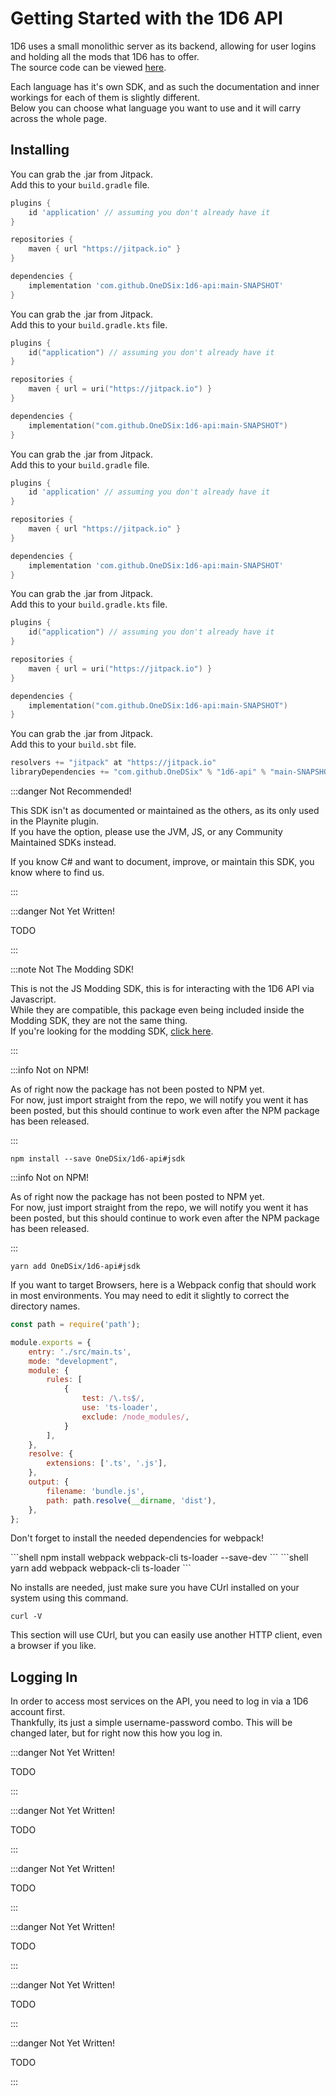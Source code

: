 
# Getting Started with the 1D6 API

1D6 uses a small monolithic server as its backend, allowing for user logins and holding all the mods that 1D6 has to offer.\
The source code can be viewed [here](https://github.com/OneDSix/1d6-api).

Each language has it's own SDK, and as such the documentation and inner workings for each of them is slightly different.\
Below you can choose what language you want to use and it will carry across the whole page.

## Installing

<Tabs groupId="languages" queryString>
<TabItem value="java" label="Java (Gradle)" default>

<Tabs queryString="manager">
<TabItem value="gradle" label="Gradle">

You can grab the .jar from Jitpack.\
Add this to your `build.gradle` file.

```groovy
plugins {
    id 'application' // assuming you don't already have it
}

repositories {
    maven { url "https://jitpack.io" }
}

dependencies {
    implementation 'com.github.OneDSix:1d6-api:main-SNAPSHOT'
}
```

</TabItem>
<TabItem value="gradle-kts" label="Gradle.kts">

You can grab the .jar from Jitpack.\
Add this to your `build.gradle.kts` file.

```kotlin
plugins {
    id("application") // assuming you don't already have it
}

repositories {
    maven { url = uri("https://jitpack.io") }
}

dependencies {
    implementation("com.github.OneDSix:1d6-api:main-SNAPSHOT")
}
```

</TabItem>
</Tabs>

</TabItem>
<TabItem value="kotlin" label="Kotlin (Gradle)">

<Tabs queryString="manager">
<TabItem value="gradle" label="Gradle">

You can grab the .jar from Jitpack.\
Add this to your `build.gradle` file.

```groovy
plugins {
    id 'application' // assuming you don't already have it
}

repositories {
    maven { url "https://jitpack.io" }
}

dependencies {
    implementation 'com.github.OneDSix:1d6-api:main-SNAPSHOT'
}
```

</TabItem>
<TabItem value="gradle-kts" label="Gradle.kts">

You can grab the .jar from Jitpack.\
Add this to your `build.gradle.kts` file.

```kotlin
plugins {
    id("application") // assuming you don't already have it
}

repositories {
    maven { url = uri("https://jitpack.io") }
}

dependencies {
    implementation("com.github.OneDSix:1d6-api:main-SNAPSHOT")
}
```

</TabItem>
</Tabs>

</TabItem>
<TabItem value="scala" label="Scala (SBT)" default>

You can grab the .jar from Jitpack.\
Add this to your `build.sbt` file.

```scala
resolvers += "jitpack" at "https://jitpack.io"
libraryDependencies += "com.github.OneDSix" % "1d6-api" % "main-SNAPSHOT"
```

</TabItem>
<TabItem value="csharp" label="C# (NuGet)">

:::danger Not Recommended!

This SDK isn't as documented or maintained as the others, as its only used in the Playnite plugin.\
If you have the option, please use the JVM, JS, or any Community Maintained SDKs instead.

If you know C# and want to document, improve, or maintain this SDK, you know where to find us.

:::

:::danger Not Yet Written!

TODO

:::

</TabItem>
<TabItem value="javascript" label="Javascript (NPM)">

:::note Not The Modding SDK!

This is not the JS Modding SDK, this is for interacting with the 1D6 API via Javascript.\
While they are compatible, this package even being included inside the Modding SDK, they are not the same thing.\
If you're looking for the modding SDK, [click here](/docs/mods/js/).

:::

<Tabs queryString="manager">
<TabItem value="npm" label="NPM">
:::info Not on NPM!

As of right now the package has not been posted to NPM yet.\
For now, just import straight from the repo, we will notify you went it has been posted, but this should continue to work even after the NPM package has been released.

:::
```shell
npm install --save OneDSix/1d6-api#jsdk
```
</TabItem>
<TabItem value="yarn" label="Yarn">
:::info Not on NPM!

As of right now the package has not been posted to NPM yet.\
For now, just import straight from the repo, we will notify you went it has been posted, but this should continue to work even after the NPM package has been released.

:::
```shell
yarn add OneDSix/1d6-api#jsdk
```
</TabItem>
</Tabs>

If you want to target Browsers, here is a Webpack config that should work in most environments. You may need to edit it slightly to correct the directory names.

```js title="./webpack.config.js"
const path = require('path');

module.exports = {
    entry: './src/main.ts',
    mode: "development",
    module: {
        rules: [
            {
                test: /\.ts$/,
                use: 'ts-loader',
                exclude: /node_modules/,
            }
        ],
    },
    resolve: {
        extensions: ['.ts', '.js'],
    },
    output: {
        filename: 'bundle.js',
        path: path.resolve(__dirname, 'dist'),
    },
};
```

Don't forget to install the needed dependencies for webpack!

<Tabs queryString="manager">
<TabItem value="npm" label="NPM">
```shell
npm install webpack webpack-cli ts-loader --save-dev
```
</TabItem>
<TabItem value="yarn" label="Yarn">
```shell
yarn add webpack webpack-cli ts-loader
```
</TabItem>
</Tabs>

</TabItem>
<TabItem value="curl" label="Raw HTTP (CUrl)">

No installs are needed, just make sure you have CUrl installed on your system using this command.
```shell
curl -V
```
This section will use CUrl, but you can easily use another HTTP client, even a browser if you like.

</TabItem>
</Tabs>

## Logging In

In order to access most services on the API, you need to log in via a 1D6 account first.\
Thankfully, its just a simple username-password combo. This will be changed later, but for right now this how you log in.

<Tabs groupId="languages" queryString>
<TabItem value="java" label="Java (Gradle)" default>

:::danger Not Yet Written!

TODO

:::

</TabItem>
<TabItem value="kotlin" label="Kotlin (Gradle)">

:::danger Not Yet Written!

TODO

:::

</TabItem>
<TabItem value="scala" label="Scala (SBT)" default>

:::danger Not Yet Written!

TODO

:::

</TabItem>
<TabItem value="csharp" label="C# (NuGet)">

:::danger Not Yet Written!

TODO

:::

</TabItem>
<TabItem value="javascript" label="Javascript (NPM)">

:::danger Not Yet Written!

TODO

:::

</TabItem>
<TabItem value="curl" label="Raw HTTP (CUrl)">

:::danger Not Yet Written!

TODO

:::

</TabItem>
</Tabs>
